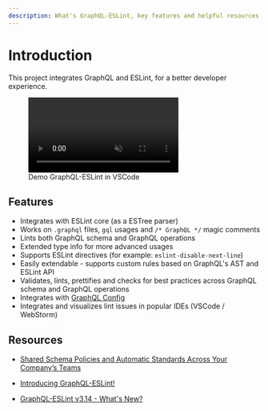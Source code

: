 ```yaml
---
description: What's GraphQL-ESLint, key features and helpful resources.
---
```


# Introduction

This project integrates GraphQL and ESLint, for a better developer experience.

<figure>
  <video autoPlay loop muted playsInline>
    <source src="/demo.mp4" type="video/mp4" />
  </video>
  <figcaption className="text-sm text-center italic mt-2">Demo GraphQL-ESLint in VSCode</figcaption>
</figure>

## Features

- Integrates with ESLint core (as a ESTree parser)
- Works on `.graphql` files, `gql` usages and `/* GraphQL */` magic comments
- Lints both GraphQL schema and GraphQL operations
- Extended type info for more advanced usages
- Supports ESLint directives (for example: `eslint-disable-next-line`)
- Easily extendable - supports custom rules based on GraphQL's AST and ESLint API
- Validates, lints, prettifies and checks for best practices across GraphQL schema and GraphQL
  operations
- Integrates with [GraphQL Config](https://the-guild.dev/graphql/config)
- Integrates and visualizes lint issues in popular IDEs (VSCode / WebStorm)

## Resources

- [Shared Schema Policies and Automatic Standards Across Your Company’s Teams](https://youtube.com/watch?v=tjuVrOhdyGY)

- [Introducing GraphQL-ESLint!](https://the-guild.dev/blog/introducing-graphql-eslint)

- [GraphQL-ESLint v3.14 - What's New?](https://the-guild.dev/blog/graphql-eslint-3.14)
